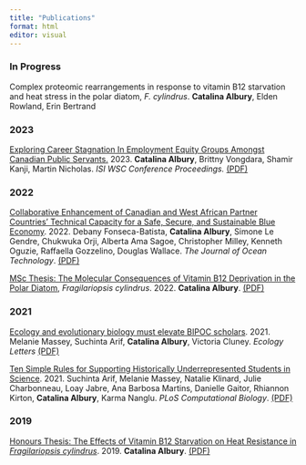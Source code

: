 ```yaml
---
title: "Publications"
format: html
editor: visual
---
```




### In Progress
Complex proteomic rearrangements in response to vitamin B12 starvation and heat stress in the polar diatom, *F. cylindrus*. **Catalina Albury**, Elden Rowland, Erin Bertrand

### 2023
[Exploring Career Stagnation In Employment Equity Groups Amongst Canadian Public Servants.](https://www.isi2023.org/abstracts/submission/617/view/) 2023. **Catalina Albury**, Brittny Vongdara, Shamir Kanji, Martin Nicholas. *ISI WSC Conference Proceedings.* [(PDF)](https://www.isi2023.org/media/abstracts/ottawa-2023_a4304726a4ffc04552129532cf656303.pdf)


### 2022

[Collaborative Enhancement of Canadian and West African Partner Countries' Technical Capacity for a Safe, Secure, and Sustainable Blue Economy](https://www.thejot.net/article-preview/?show_article_preview=1389). 2022. Debany Fonseca-Batista, **Catalina Albury**, Simone Le Gendre, Chukwuka Orji, Alberta Ama Sagoe, Christopher Milley, Kenneth Oguzie, Raffaella Gozzelino, Douglas Wallace. *The Journal of Ocean Technology*. [(PDF)](https://www.thejot.net/article-preview/?show_article_preview=1389&jot_download_article=1389)


[MSc Thesis: The Molecular Consequences of Vitamin B12 Deprivation in the Polar Diatom](https://dalspace.library.dal.ca/handle/10222/81567), *Fragilariopsis cylindrus*. 2022. **Catalina Albury**. [(PDF)](https://dalspace.library.dal.ca/bitstream/handle/10222/81567/CatalinaAlbury2022.pdf?sequence=1&isAllowed=y)

### 2021

[Ecology and evolutionary biology must elevate BIPOC scholars](https://onlinelibrary.wiley.com/doi/abs/10.1111/ele.13716). 2021. Melanie Massey, Suchinta Arif, **Catalina Albury**, Victoria Cluney. *Ecology Letters* [(PDF)](https://onlinelibrary.wiley.com/doi/epdf/10.1111/ele.13716)

[Ten Simple Rules for Supporting Historically Underrepresented Students in Science](https://journals.plos.org/ploscompbiol/article?id=10.1371/journal.pcbi.1009313). 2021. Suchinta Arif, Melanie Massey, Natalie Klinard, Julie Charbonneau, Loay Jabre, Ana Barbosa Martins, Danielle Gaitor, Rhiannon Kirton, **Catalina Albury**, Karma Nanglu. *PLoS Computational Biology*.  [(PDF)](https://journals.plos.org/ploscompbiol/article/file?id=10.1371/journal.pcbi.1009313&type=printable)

### 2019

[Honours Thesis: The Effects of Vitamin B12 Starvation on Heat Resistance in *Fragilariopsis cylindrus*](https://www.researchgate.net/publication/336720705_Effects_of_Vitamin_B12_Starvation_on_Heat_Resistance_in_Fragilariopsis_Cylindrus). 2019.  **Catalina Albury**. [(PDF)](https://www.researchgate.net/publication/360068994_The_Molecular_Consequences_of_Vitamin_B12_Deprivation_in_the_Polar_Diatom_Fragilariopsis_cylindrus)
